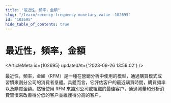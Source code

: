 ```yaml
---
title: "最近性，頻率，金額"
slug: "/learn/recency-frequency-monetary-value--102695"
id: "102695"
hide_table_of_contents: true
---
```



# 最近性，頻率，金額

<ArticleMeta id={102695} updatedAt={'2023-09-26 13:59:02'} />
<div className='border-solid border-b border-t-0 my-4 border-[var(--ifm-color-gray-300)]' />

最近性，頻率，金額（RFM）是一種在營銷分析中使用的模型，通過購買模式或習慣來劃分公司的消費者羣體。具體而言，它評估客户的最近購買時間，購買頻率以及購買金額。然後使用 RFM 來識別公司或組織的最佳客户，通過測量和分析消費習慣來改善得分低的客户並維護得分高的客户。

